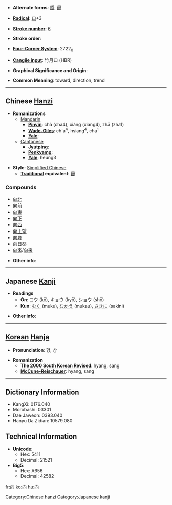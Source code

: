 * '''Alternate forms''': [[嚮]], [[曏]]

* '''[[Wiktionary:Chinese radical index| Radical]]''': [[Wiktionary:Chinese radical index 口|口]]+3

* '''[[Wiktionary:Chinese total strokes index|Stroke number]]''': [[Wiktionary:Chinese total strokes index 6|6]]

* '''Stroke order''': 

* '''[[Wiktionary:Chinese four corner index|Four-Corner System]]''': 2722<sub>0</sub>

* '''[[Wiktionary:Chinese Cangjie index|Cangjie input]]''': 竹月口 (HBR)

* '''Graphical Significance and Origin''': 

* '''Common Meaning''': toward, direction, trend

----

== Chinese [[Hanzi]] ==

* '''Romanizations'''
** [[Mandarin]]
*** '''[[Pinyin]]''': chà (cha4), xiàng (xiang4), zhā (zha1)
*** '''[[Wade-Giles]]''': ch'a<sup>4</sup>, hsiang<sup>4</sup>, cha<sup>1</sup>
*** '''[[Yale]]''': 
**[[Cantonese]]
***'''[[Jyutping]]''':
***'''[[Penkyamp]]''': 
***'''[[Yale]]''': heung3

* '''Style''': [[Simplified Chinese]] 
** '''[[Traditional Chinese|Traditional]] equivalent''': [[曏]]

===Compounds===
*[[向北]]
*[[向前]]
*[[向東]]
*[[向下]]
*[[向西]]
*[[向上望]]
*[[向导]]
*[[向日葵]]
*[[向來]]/[[向来]]

* '''Other info''': 

----

== Japanese [[Kanji]] ==

* '''Readings'''
** '''On''': コウ (kō), キョウ (kyō), ショウ (shō)
** '''Kun''': [[むく]] (muku), [[むかう]] (mukau), [[さきに]] (sakini)

* '''Other info''':  

----

== [[Korean]] [[Hanja]] ==

* '''Pronunciation''': 향, 상

* '''Romanization'''
** '''[[The 2000 South Korean Revised Romanization|The 2000 South Korean Revised]]''': hyang, sang
** '''[[McCune-Reischauer]]''': hyang, sang

----

== Dictionary Information ==

* KangXi: 0176.040
* Morobashi: 03301
* Dae Jaweon: 0393.040
* Hanyu Da Zidian: 10579.080

== Technical Information ==

* '''Unicode''':
** Hex: 5411
** Decimal: 21521
* '''Big5''':
** Hex: A656
** Decimal: 42582

[[Category:Chinese hanzi]]
[[Category:Japanese kanji]]

[[fr:向]]
[[ko:向]]
[[hu:向]]
